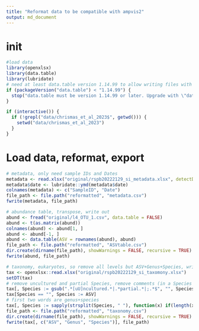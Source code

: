 ```yaml
---
title: "Reformat data to be compatible with ampvis2"
output: md_document
---
```


# init
```r
#load data
library(openxlsx)
library(data.table)
library(lubridate)
# need at least data.table version 1.14.99 to allow writing files with encoding
if (packageVersion("data.table") < "1.14.99") {
  stop("data.table must be version 1.14.99 or later. Upgrade with \"data.table::update_dev_pkg()\" or \"install.packages('data.table', repos='https://rdatatable.gitlab.io/data.table', ref = '1.14.99')\" if it's not available on CRAN for your R version.")
}

if (interactive()) {
  if (!grepl("data/chrismas_et_al_2023$", getwd())) {
    setwd("data/chrismas_et_al_2023")
  }
}
```

# Load data, reformat, export
```r
# metadata, only need sample IDs and Dates
metadata <- read.xlsx("original/rspb20222129_si_metadata.xlsx", detectDates = TRUE, cols = c(1,3))
metadata$date <- lubridate::ymd(metadata$date)
colnames(metadata) <- c("SampleID", "Date")
file_path <- file.path("reformatted", "metadata.csv")
fwrite(metadata, file_path)

# abundance table, transpose, write out
abund <- fread("original/l4_OTU_1.csv", data.table = FALSE)
abund <- t(as.matrix(abund))
colnames(abund) <- abund[1, ]
abund <- abund[-1, ]
abund <- data.table(ASV = rownames(abund), abund)
file_path <- file.path("reformatted", "ASVtable.csv")
dir.create(dirname(file_path), showWarnings = FALSE, recursive = TRUE)
fwrite(abund, file_path)

# taxonomy, eukaryotes, so remove all levels but ASV+Genus+Species, write out
tax <- openxlsx::read.xlsx("original/rspb20222129_si_taxomony.xlsx")
setDT(tax)
# remove uncultured and partial Species, remove comments (in a Species name, WHY SILVA? WHY???)
tax[, Species := gsub(".*[uU]ncultured.*|.*partial.*|;.*$", "", Species)]
tax[Species == "", Species := ASV]
# first two words are genus+species
tax[, Species := sapply(strsplit(Species, " "), function(x) if(length(x) >= 2) paste(x[1:2], collapse = " ") else return(x))]
file_path <- file.path("reformatted", "taxonomy.csv")
dir.create(dirname(file_path), showWarnings = FALSE, recursive = TRUE)
fwrite(tax[, c("ASV", "Genus", "Species")], file_path)
```
